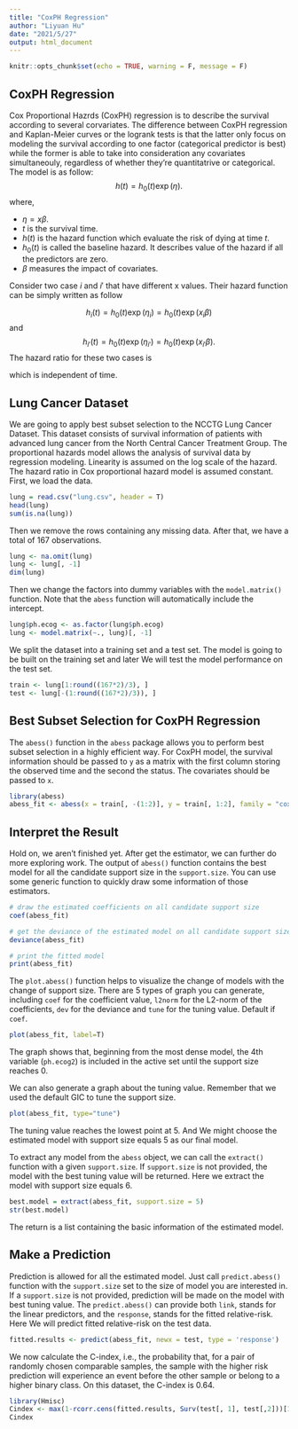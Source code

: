 ```yaml
---
title: "CoxPH Regression"
author: "Liyuan Hu"
date: "2021/5/27"
output: html_document
---
```


```r
knitr::opts_chunk$set(echo = TRUE, warning = F, message = F)
```

## CoxPH Regression

Cox Proportional Hazrds (CoxPH) regression is to describe the survival according to several corvariates. The difference between CoxPH regression and Kaplan-Meier curves or the logrank tests is that the latter only focus on modeling the survival according to one factor (categorical predictor is best) while the former is able to take into consideration any covariates simultaneouly, regardless of whether they're quantitatrive or categorical. The model is as follow:
$$
h(t) = h_0(t)\exp(\eta).
$$
where,

* $\eta = x\beta.$
* $t$ is the survival time.
* $h(t)$ is the hazard function which evaluate the risk of dying at time $t$.
* $h_0(t)$ is called the baseline hazard. It describes value of the hazard if all the predictors are zero.
* $\beta$ measures the impact of covariates.


Consider two case $i$ and $i'$ that have different x values. Their hazard function can be simply written as follow

$$
h_i(t) = h_0(t)\exp(\eta_i) = h_0(t)\exp(x_i\beta)
$$
and
$$
h_{i'}(t) = h_0(t)\exp(\eta_{i'}) = h_0(t)\exp(x_{i'}\beta).
$$
The hazard ratio for these two cases is

\begin{align*}
\frac{h_i(t)}{h_{i'}(t)} & = \frac{h_0(t)\exp(\eta_i)}{h_0(t)\exp(\eta_{i'})} \\
                         & = \frac{\exp(\eta_i)}{\exp(\eta_{i'})}
\end{align*}

which is independent of time.

## Lung Cancer Dataset

We are going to apply best subset selection to the NCCTG Lung Cancer Dataset. This dataset consists of survival information of patients with advanced lung cancer from the North Central Cancer Treatment Group. The proportional hazards model allows the analysis of survival data by regression modeling.
Linearity is assumed on the log scale of the hazard. The hazard ratio in Cox proportional hazard model
 is assumed constant. First, we load the data. 
 
```r
lung = read.csv("lung.csv", header = T)
head(lung)
sum(is.na(lung))
```

Then we remove the rows containing any missing data. After that, we have a total of 167 observations. 
```r
lung <- na.omit(lung)
lung <- lung[, -1]
dim(lung)
```
Then we change the factors into dummy variables with the `model.matrix()` function. Note that the `abess` function will automatically include the intercept.
```r
lung$ph.ecog <- as.factor(lung$ph.ecog)
lung <- model.matrix(~., lung)[, -1]
```
We split the dataset into a training set and a test set. The model is going to be built on the training set and later We will test the model performance on the test set.
```r
train <- lung[1:round((167*2)/3), ]
test <- lung[-(1:round((167*2)/3)), ]
```

## Best Subset Selection for CoxPH Regression

The `abess()` function in the `abess` package allows you to perform best subset selection in a highly efficient way. For CoxPH model, the survival information should be passed to `y` as a matrix with the first column storing the observed time and the second the status. The covariates should be passed to `x`.

```r
library(abess)
abess_fit <- abess(x = train[, -(1:2)], y = train[, 1:2], family = "cox")
```

<!-- By default, the `abess` function implements the ABESS algorithm with the support size changing from 0 to $\min\{p,n/log(n)p \}$ and the best support size is determined by the Generalized information Criterion (GIC). You can change the tunging criterion by specifying the argument `tune.type`. The available tuning criterion now are `gic`, `aic`, `bic`, `ebic` and `cv`. Here we give an example. -->

<!-- ```{r} -->
<!-- abess_fit.gs <- abess(x = train[, -(1:2)], y = train[, 1:2], family = "cox", tune.type = "bic") -->
<!-- ``` -->
## Interpret the Result

Hold on, we aren't finished yet. After get the estimator, we can further do more exploring work.
The output of `abess()` function contains the best model for all the candidate support size in the `support.size`. You can use some generic function to quickly draw some information of those estimators.
```r
# draw the estimated coefficients on all candidate support size
coef(abess_fit)

# get the deviance of the estimated model on all candidate support size
deviance(abess_fit)

# print the fitted model
print(abess_fit)
```

The `plot.abess()` function helps to visualize the change of models with the change of support size. There are 5 types of graph you can generate, including `coef` for the coefficient value, `l2norm` for the L2-norm of the coefficients, `dev` for the deviance and `tune` for the tuning value. Default if `coef`.
```r
plot(abess_fit, label=T)
```
The graph shows that, beginning from the most dense model, the 4th variable (`ph.ecog2`) is included in the active set until the support size reaches 0.

We can also generate a graph about the tuning value. Remember that we used the default GIC to tune the support size. 
```r
plot(abess_fit, type="tune")
```

The tuning value reaches the lowest point at 5. And We might choose the estimated model with support size equals 5 as our final model. 

To extract any model from the `abess` object, we can call the `extract()` function with a given `support.size`. If `support.size` is not provided, the model with the best tuning value will be returned. Here we extract the model with support size equals 6.
```r
best.model = extract(abess_fit, support.size = 5)
str(best.model)
```

The return is a list containing the basic information of the estimated model.

## Make a Prediction

Prediction is allowed for all the estimated model. Just call `predict.abess()` function with the `support.size` set to the size of model you are interested in. If a `support.size` is not provided, prediction will be made on the model with best tuning value. The `predict.abess()` can provide both `link`, stands for the linear predictors, and the `response`, stands for the fitted relative-risk. Here We will predict fitted relative-risk on the test data.
```r
fitted.results <- predict(abess_fit, newx = test, type = 'response')
```

We now calculate the C-index, i.e., the probability that, for a pair of randomly chosen comparable samples, the sample with the higher risk prediction will experience an event before the other sample or belong to a higher binary class. On this dataset, the C-index is 0.64.
```r
library(Hmisc)
Cindex <- max(1-rcorr.cens(fitted.results, Surv(test[, 1], test[,2]))[1],rcorr.cens(fitted.results, Surv(test[, 1], test[,2]))[1])
Cindex
```

